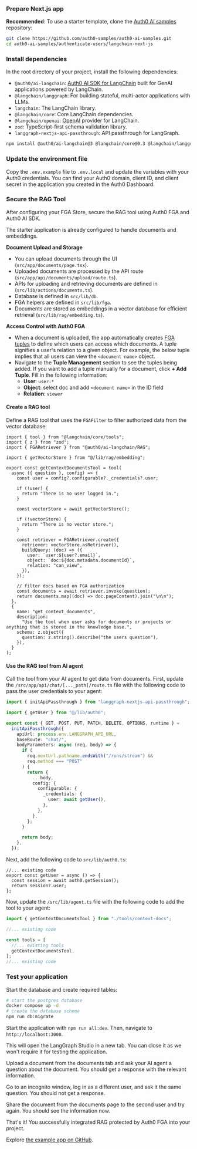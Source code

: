 
<Prerequisites />

### Prepare Next.js app

**Recommended**: To use a starter template, clone the [Auth0 AI samples](https://github.com/auth0-samples/auth0-ai-samples) repository:

```bash wrap lines
git clone https://github.com/auth0-samples/auth0-ai-samples.git
cd auth0-ai-samples/authenticate-users/langchain-next-js
```

### Install dependencies

In the root directory of your project, install the following dependencies:

- `@auth0/ai-langchain`: [Auth0 AI SDK for LangChain](https://github.com/auth0-lab/auth0-ai-js/tree/main/packages/ai-langchain) built for GenAI applications powered by LangChain.
- `@langchain/langgraph`: For building stateful, multi-actor applications with LLMs.
- `langchain`: The LangChain library.
- `@langchain/core`: Core LangChain dependencies.
- `@langchain/openai`: [OpenAI](https://js.langchain.com/docs/integrations/chat/openai) provider for LangChain.
- `zod`: TypeScript-first schema validation library.
- `langgraph-nextjs-api-passthrough`: API passthrough for LangGraph.

```bash wrap lines
npm install @auth0/ai-langchain@3 @langchain/core@0.3 @langchain/langgraph@0.3 @langchain/openai@0.6 langchain@0.3 langgraph-nextjs-api-passthrough@0.1
```

### Update the environment file

Copy the `.env.example` file to `.env.local` and update the variables with your Auth0 credentials. You can find your Auth0 domain, client ID, and client secret in the application you created in the Auth0 Dashboard.


<SetupFGAStore />

### Secure the RAG Tool

After configuring your FGA Store, secure the RAG tool using Auth0 FGA and Auth0 AI SDK.

The starter application is already configured to handle documents and embeddings.

**Document Upload and Storage**

- You can upload documents through the UI (`src/app/documents/page.tsx`).
- Uploaded documents are processed by the API route (`src/app/api/documents/upload/route.ts`).
- APIs for uploading and retrieving documents are defined in (`src/lib/actions/documents.ts`).
- Database is defined in `src/lib/db`.
- FGA helpers are defined in `src/lib/fga`.
- Documents are stored as embeddings in a vector database for efficient retrieval (`src/lib/rag/embedding.ts`).

**Access Control with Auth0 FGA**

- When a document is uploaded, the app automatically creates [FGA tuples](https://docs.fga.dev/fga-concepts#what-is-a-relationship-tuple) to define which users can access which documents. A tuple signifies a user's relation to a given object. For example, the below tuple implies that all users can view the `<document name>` object.
- Navigate to the **Tuple Management** section to see the tuples being added. If you want to add a tuple manually for a document, click **+ Add Tuple**. Fill in the following information:
  - **User**: `user:*`
  - **Object**: select doc and add `<document name>` in the ID field
  - **Relation**: `viewer`

#### Create a RAG tool

Define a RAG tool that uses the `FGAFilter` to filter authorized data from the vector database:

```tsx src/lib/tools/context-docs.ts wrap lines
import { tool } from "@langchain/core/tools";
import { z } from "zod";
import { FGARetriever } from "@auth0/ai-langchain/RAG";

import { getVectorStore } from "@/lib/rag/embedding";

export const getContextDocumentsTool = tool(
  async ({ question }, config) => {
    const user = config?.configurable?._credentials?.user;

    if (!user) {
      return "There is no user logged in.";
    }

    const vectorStore = await getVectorStore();

    if (!vectorStore) {
      return "There is no vector store.";
    }

    const retriever = FGARetriever.create({
      retriever: vectorStore.asRetriever(),
      buildQuery: (doc) => ({
        user: `user:${user?.email}`,
        object: `doc:${doc.metadata.documentId}`,
        relation: "can_view",
      }),
    });

    // filter docs based on FGA authorization
    const documents = await retriever.invoke(question);
    return documents.map((doc) => doc.pageContent).join("\n\n");
  },
  {
    name: "get_context_documents",
    description:
      "Use the tool when user asks for documents or projects or anything that is stored in the knowledge base.",
    schema: z.object({
      question: z.string().describe("the users question"),
    }),
  }
);
```

#### Use the RAG tool from AI agent

Call the tool from your AI agent to get data from documents. First, update the `/src/app/api/chat/[..._path]/route.ts` file with the following code to pass the user credentials to your agent:

```ts src/app/api/chat/[..._path]/route.ts wrap lines highlight={3,19}
import { initApiPassthrough } from "langgraph-nextjs-api-passthrough";

import { getUser } from "@/lib/auth0";

export const { GET, POST, PUT, PATCH, DELETE, OPTIONS, runtime } =
  initApiPassthrough({
    apiUrl: process.env.LANGGRAPH_API_URL,
    baseRoute: "chat/",
    bodyParameters: async (req, body) => {
      if (
        req.nextUrl.pathname.endsWith("/runs/stream") &&
        req.method === "POST"
      ) {
        return {
          ...body,
          config: {
            configurable: {
              _credentials: {
                user: await getUser(),
              },
            },
          },
        };
      }

      return body;
    },
  });
```

Next, add the following code to `src/lib/auth0.ts`:

```tsx src/lib/auth0.ts wrap lines highlight={2-5}
//... existing code
export const getUser = async () => {
  const session = await auth0.getSession();
  return session?.user;
};
```

Now, update the `/src/lib/agent.ts` file with the following code to add the tool to your agent:

```ts src/lib/agent.ts wrap lines highlight={1,7}
import { getContextDocumentsTool } from "./tools/context-docs";

//... existing code

const tools = [
  //... existing tools
  getContextDocumentsTool,
];
//... existing code
```

### Test your application

Start the database and create required tables:

```bash wrap lines
# start the postgres database
docker compose up -d
# create the database schema
npm run db:migrate
```

Start the application with `npm run all:dev`. Then, navigate to `http://localhost:3000`.

<Note>
  This will open the LangGraph Studio in a new tab. You can close it as we won't
  require it for testing the application.
</Note>

Upload a document from the documents tab and ask your AI agent a question about the document. You should get a response with the relevant information.

Go to an incognito window, log in as a different user, and ask it the same question. You should not get a response.

Share the document from the documents page to the second user and try again. You should see the information now.

That's it! You successfully integrated RAG protected by Auth0 FGA into your project.

Explore [the example app on GitHub](https://github.com/auth0-samples/auth0-ai-samples/tree/main/authorization-for-rag/langchain-next-js).
